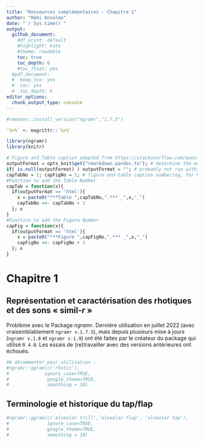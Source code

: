 ```yaml
---
title: "Ressources complémentaires - Chapitre 1"
author: "Rémi Anselme"
date: "`r Sys.time()`"
output:
  github_document:
    #df_print: default
    #highlight: kate
    #theme: readable
    toc: true
    toc_depth: 6
    #toc_float: yes
  #pdf_document: 
  #  keep_tex: yes
  #  toc: yes
  #  toc_depth: 6
editor_options:
  chunk_output_type: console
---
```



```r

#remotes::install_version("ngramr","1.7.5")

`%>%` <- magrittr::`%>%`

library(ngramr)
library(knitr)

# Figure and Table caption adapted from https://stackoverflow.com/questions/37116632/rmarkdown-html-number-figures: 
outputFormat = opts_knit$get("rmarkdown.pandoc.to"); # determine the output format of the document
if( is.null(outputFormat) ) outputFormat = ""; # probably not run within knittr
capTabNo = 1; capFigNo = 1; # figure and table caption numbering, for HTML do it manually
#Function to add the Table Number
capTab = function(x){
  if(outputFormat == 'html'){
    x = paste0("***Table ",capTabNo,".*** _",x,"_")
    capTabNo <<- capTabNo + 1
  }; x
}
#Function to add the Figure Number
capFig = function(x){
  if(outputFormat == 'html'){
    x = paste0("***Figure ",capFigNo,".*** _",x,"_")
    capFigNo <<- capFigNo + 1
  }; x
}
```

# Chapitre 1

## Représentation et caractérisation des rhotiques et des sons « simil-*r* »

Problème avec le Package *ngramr*. Dernière utilisation en juillet 2022 (avec vraisemblablement `ngramr v.1.7.5`), mais depuis plusieurs mise à jours (`ngramr v.1.8` et `ngramr v.1.9`) ont été faites par le créateur du package qui utilisé `R 4.0`. Les essais de (re)travailler avec des versions antérieures ont échoués.

```r

#A décommenter pour utilisation :
#ngramr::ggram(c('rhotic'),
#             ignore_case=TRUE,
#              google_theme=TRUE,
#              smoothing = 10)
```

## Terminologie et historique du tap/flap

```r

#ngramr::ggram(c('alveolar trill','alveolar flap', 'alveolar tap'),
#              ignore_case=TRUE,
#              google_theme=TRUE,
#              smoothing = 10)

```

